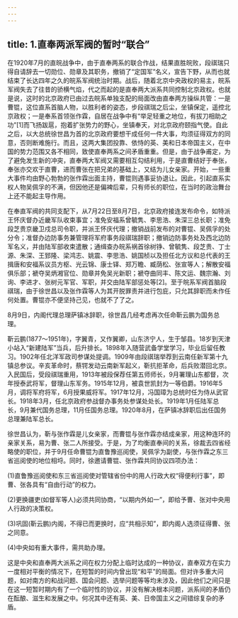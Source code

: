 ```yaml
---
---
---
```

title: 1.直奉两派军阀的暂时“联合”
---




在1920年7月的直皖战争中，由于直奉两系的联合作战，结果直胜皖败，段祺瑞只得自请辞去一切勋位、勋章及其职务，撤销了“定国军”名义，宣告下野，从而也就结束了长达四年之久的皖系军阀统治时期。战后，随着北京中央政权的易主，皖系军阀失去了往昔的骄横气焰，代之而起的是直奉两大派系共同控制北京政权。也就是说，这时的北京政府已由过去皖系单独支配的局面改由直奉两方操纵共管：一是曹锟，这位直系首脑人物，以胜利者的姿态，步段祺瑞之后尘，坐镇保定，遥控北京政权；一是奉系首领张作霖，自居在战争中有“举足轻重之地位，有拔刀相助之功”[1]而飞扬跋扈，抱着扩张势力的野心，坐镇奉天，对北京政府颐指气使。自此之后，以大总统徐世昌为首的北京政府要想干成任何一件大事，均须征得双方的同意，否则断难施行。而且，这两大集团投靠、依恃的英、美和日本帝国主义，在中国的势力范围又各不相同，致使直奉两系之间矛盾重重。但是，由于战争甫定，为了避免发生新的冲突，直奉两大军阀又需要相互勾结利用，于是直曹结好于奉张，奉张亦交欢于直曹，进而曹张在把兄弟的基础上，又结为儿女亲家。开始，一些重大事件均由野心勃勃的张作霖出面主持，曹锟则遇事妥协退让。因此，引起直系实权人物吴佩孚的不满，但因他还是偏裨后辈，只有师长的职位，在当时的政治舞台上还不能起主导作用。

在奉直军阀的共同支配下，从7月22日至8月7日，北京政府接连发布命令，如特派王怀庆督办近畿军队收束事宜；准免安福系曾毓隽、李思浩、朱深三总长职；准免段芝贵京畿卫戍总司令职，并派王怀庆代理；撤销战前发布的对曹锟、吴佩孚的处分令；准督办边防事务兼管理将军府事务段祺瑞辞职；撤销边防事务处及西北边防军名义，并由陆军部收束遣散；通缉查办皖系祸首徐树铮、曾毓隽、段芝贵、丁士源、朱深、王郅隆、梁鸿志、姚震、李思浩、姚国桢以及担任北方议和总代表的王揖唐和安福系议员方枢、光云锦、康士铎、郑万瞻、臧荫松、张宣等人；解散安福俱乐部；褫夺吴炳湘官位、勋章并免吴光新职；褫夺曲同丰、陈文运、魏宗瀚、刘询、李进才、张树元军官、军职，并交由陆军部惩处等[2]。至于皖系军阀首脑段祺瑞，由于徐世昌以及张作霖等人为其开脱罪责并进行包庇，只允其辞职而未作任何处置。曹锟亦不便坚持己见，也就不了了之。

8月9日，内阁代理总理萨镇冰辞职，徐世昌几经考虑再次任命靳云鹏为国务总理。

靳云鹏(1877～1951年)，字翼青，又作翼卿，山东济宁人，生于邹县。18岁到天津小站入“新建陆军”当兵，后升排长。1898年入随营武备学堂学习，毕业后留任教习。1902年任北洋军政司参谋处提调。1909年由段祺瑞举荐到云南任新军第十九镇总参议。辛亥革命时，蔡锷发动云南新军起义，靳抗拒革命，后兵败潜回北京。入民国后，受段祺瑞重用，1913年被段保荐任第五师师长，9月署理山东都督，次年授泰武将军，督理山东军务。1915年12月，被袁世凯封为一等伯爵。1916年5月，调将军府将军，6月授果威将军。1917年12月，冯国璋为总统时任为侍从武官长。1918年3月，任北京政府参战督办事务处参谋处处长。1919年1月任陆军总长，9月兼代国务总理，11月任国务总理。1920年8月，在萨镇冰辞职后出任国务总理兼陆军总长。

徐世昌认为，靳与张作霖是儿女亲家，而曹锟与张作霖亦结成亲家，用这种连环的亲家关系，易为曹、张二人所接受。于是，为了均衡直奉间的关系，徐裁去四省经略使的职位，并于9月任命曹锟为直鲁豫巡阅使，吴佩孚为副使，与张作霖之东三省巡阅使的地位相埒。同时，徐邀请曹锟、张作霖共同协议四项办法：

(1)直鲁豫巡阅使和东三省巡阅使对管辖省份中的用人行政大权“得便利行事”，即曹、张各具有“自由行动”的权力。

(2)更换疆吏(如督军等人)必须共同协商，“以期内外如一”，即给予曹、张对中央用人行政的决策权。

(3)巩固(靳云鹏)内阁，不得已而更换时，应“共相示知”，即内阁人选须征得曹、张之同意。

(4)中央如有重大事件，需共助办理。

这是中央和直奉两大派系之间在权力分配上临时达成的一种协议，直奉双方在实力一度相对平衡的情况下，在短暂的时间内曾出现“和平”的局面。但对许多重大问题，如对南方的和战问题、国会问题、选举问题等等均未涉及，因此他们之间只是在这一短暂时期内有了一个临时性的协议，并没有解决根本问题，派系间的矛盾仍在酝酿、滋生和发展之中。何况其中还有英、美、日帝国主义之间错综复杂的矛盾。